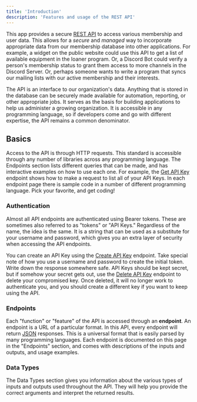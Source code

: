 ```yaml
---
title: 'Introduction'
description: 'Features and usage of the REST API'
---
```


This app provides a secure [REST API](https://www.ibm.com/think/topics/rest-apis) to access various membership and user data.
This allows for a *secure* and *managed* way to incorporate appropriate data from our membership database into other applications.
For example, a widget on the public website could use this API to get a list of available equipment in the loaner program.  Or, 
a Discord Bot could verify a person's membership status to grant them access to more channels in the Discord Server.  Or, perhaps
someone wants to write a program that syncs our mailing lists with our active membership and their interests.  

The API is an interface to our organization's data.
Anything that is stored in the database can be securely made available for automation, reporting, or other appropriate jobs.
It serves as the basis for building applications to help us administer a growing organization.  It is accessible in any programming
language, so if developers come and go with different expertise, the API remains a common denominator.

## Basics

Access to the API is through HTTP requests.  This standard is accessible through any number of libraries across any programming language.
The Endpoints section lists different queries that can be made, and has interactive examples on how to use each one.  For example, the [Get API Key](endpoint/get) endpoint shows how to make a request to list all of your API Keys.  In each endpoint page
there is sample code in a number of different programming language.  Pick your favorite, and get coding!

### Authentication

Almost all API endpoints are authenticated using Bearer tokens.  These are sometimes also referred to as "tokens" or "API Keys."
Regardless of the name, the idea is the same.  It is a string that can be used as a substitute for your username and password,
which gives you an extra layer of security when accessing the API endpoints.  

You can create an API Key using the [Create API Key](endpoint/create) endpoint.  Take special note of how you use a username and password
to create the initial token.  Write down the response somewhere safe.  API Keys should be kept secret, but if somehow
your secret gets out, use the [Delete API Key](endpoint/delete) endpoint to delete your compromised key.  Once deleted, it will no
longer work to authenticate you, and you should create a different key if you want to keep using the API.

### Endpoints

Each "function" or "feature" of the API is accessed through an **endpoint**.  An endpoint is a URL of a particular format.  In this
API, every endpoint will return [JSON](https://en.wikipedia.org/wiki/JSON) responses.  This is a universal format that is easily parsed by many programming languages.
Each endpoint is documented on this page in the "Endpoints" section, and comes with descriptions of the inputs and outputs, and usage
examples.

### Data Types

The Data Types section gives you information about the various types of inputs and outputs used throughout the API.  They will help
you provide the correct arguments and interpret the returned results.
